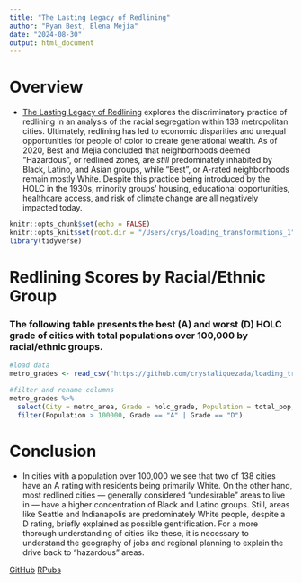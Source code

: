 ```yaml
---
title: "The Lasting Legacy of Redlining"
author: "Ryan Best, Elena Mejía"
date: "2024-08-30"
output: html_document
---
```


# Overview
- [The Lasting Legacy of Redlining](https://projects.fivethirtyeight.com/redlining/) explores the discriminatory practice of redlining in an analysis of the racial segregation within 138 metropolitan cities. Ultimately, redlining has led to economic disparities and unequal opportunities for people of color to create generational wealth. As of 2020, Best and Mejia concluded that neighborhoods deemed "Hazardous", or redlined zones, are *still* predominately inhabited by Black, Latino, and Asian groups, while "Best", or A-rated neighborhoods remain mostly White. Despite this practice being introduced by the HOLC in the 1930s, minority groups' housing, educational opportunities, healthcare access, and risk of climate change are all negatively impacted today.


```r
knitr::opts_chunk$set(echo = FALSE)
knitr::opts_knit$set(root.dir = "/Users/crys/loading_transformations_1")
library(tidyverse)
```

# Redlining Scores by Racial/Ethnic Group
### The following table presents the best (A) and worst (D) HOLC grade of cities with total populations over 100,000 by racial/ethnic groups. 

```r
#load data
metro_grades <- read_csv("https://github.com/crystaliquezada/loading_transformations_1/raw/main/metro-grades.csv", show_col_types = FALSE)

#filter and rename columns
metro_grades %>% 
  select(City = metro_area, Grade = holc_grade, Population = total_pop, White_Pct = pct_white, Black_Pct = pct_black, Hispanic_Pct = pct_hisp, Asian_Pct = pct_asian) %>% 
  filter(Population > 100000, Grade == "A" | Grade == "D")
```
# Conclusion
- In cities with a population over 100,000 we see that two of 138 cities have an A rating with residents being primarily White. On the other hand, most redlined cities — generally considered "undesirable" areas to live in — have a higher concentration of Black and Latino groups. Still, areas like Seattle and Indianapolis are predominately White people, despite a D rating, briefly explained as possible gentrification. For a more thorough understanding of cities like these, it is necessary to understand the geography of jobs and regional planning to explain the drive back to "hazardous" areas.

[GitHub](https://github.com/crystaliquezada/loading_transformations_1)
[RPubs](https://rpubs.com/crystaliquezada/Loading_Transformations_1)